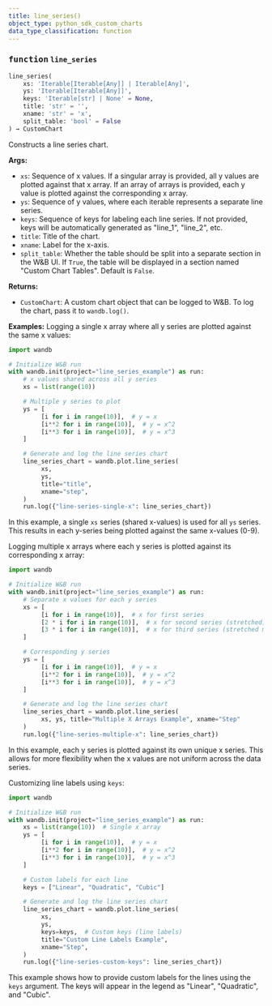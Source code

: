 ```yaml
---
title: line_series()
object_type: python_sdk_custom_charts
data_type_classification: function
---
```


<Card title="View the source code" href="https://github.com/wandb/wandb/blob/main/wandb/plot/line_series.py" icon="github"/>




### <kbd>function</kbd> `line_series`

```python
line_series(
    xs: 'Iterable[Iterable[Any]] | Iterable[Any]',
    ys: 'Iterable[Iterable[Any]]',
    keys: 'Iterable[str] | None' = None,
    title: 'str' = '',
    xname: 'str' = 'x',
    split_table: 'bool' = False
) → CustomChart
```

Constructs a line series chart. 



**Args:**
 
 - `xs`:  Sequence of x values. If a singular  array is provided, all y values are plotted against that x array. If  an array of arrays is provided, each y value is plotted against the  corresponding x array. 
 - `ys`:  Sequence of y values, where each iterable represents  a separate line series. 
 - `keys`:  Sequence of keys for labeling each line series. If  not provided, keys will be automatically generated as "line_1",  "line_2", etc. 
 - `title`:  Title of the chart. 
 - `xname`:  Label for the x-axis. 
 - `split_table`:  Whether the table should be split into a separate section  in the W&B UI. If `True`, the table will be displayed in a section named  "Custom Chart Tables". Default is `False`. 



**Returns:**
 
 - `CustomChart`:  A custom chart object that can be logged to W&B. To log the  chart, pass it to `wandb.log()`. 



**Examples:**
 Logging a single x array where all y series are plotted against the same x values: 

```python
import wandb

# Initialize W&B run
with wandb.init(project="line_series_example") as run:
    # x values shared across all y series
    xs = list(range(10))

    # Multiple y series to plot
    ys = [
         [i for i in range(10)],  # y = x
         [i**2 for i in range(10)],  # y = x^2
         [i**3 for i in range(10)],  # y = x^3
    ]

    # Generate and log the line series chart
    line_series_chart = wandb.plot.line_series(
         xs,
         ys,
         title="title",
         xname="step",
    )
    run.log({"line-series-single-x": line_series_chart})
``` 

In this example, a single `xs` series (shared x-values) is used for all `ys` series. This results in each y-series being plotted against the same x-values (0-9). 

Logging multiple x arrays where each y series is plotted against its corresponding x array: 

```python
import wandb

# Initialize W&B run
with wandb.init(project="line_series_example") as run:
    # Separate x values for each y series
    xs = [
         [i for i in range(10)],  # x for first series
         [2 * i for i in range(10)],  # x for second series (stretched)
         [3 * i for i in range(10)],  # x for third series (stretched more)
    ]

    # Corresponding y series
    ys = [
         [i for i in range(10)],  # y = x
         [i**2 for i in range(10)],  # y = x^2
         [i**3 for i in range(10)],  # y = x^3
    ]

    # Generate and log the line series chart
    line_series_chart = wandb.plot.line_series(
         xs, ys, title="Multiple X Arrays Example", xname="Step"
    )
    run.log({"line-series-multiple-x": line_series_chart})
``` 

In this example, each y series is plotted against its own unique x series. This allows for more flexibility when the x values are not uniform across the data series. 

Customizing line labels using `keys`: 

```python
import wandb

# Initialize W&B run
with wandb.init(project="line_series_example") as run:
    xs = list(range(10))  # Single x array
    ys = [
         [i for i in range(10)],  # y = x
         [i**2 for i in range(10)],  # y = x^2
         [i**3 for i in range(10)],  # y = x^3
    ]

    # Custom labels for each line
    keys = ["Linear", "Quadratic", "Cubic"]

    # Generate and log the line series chart
    line_series_chart = wandb.plot.line_series(
         xs,
         ys,
         keys=keys,  # Custom keys (line labels)
         title="Custom Line Labels Example",
         xname="Step",
    )
    run.log({"line-series-custom-keys": line_series_chart})
``` 

This example shows how to provide custom labels for the lines using the `keys` argument. The keys will appear in the legend as "Linear", "Quadratic", and "Cubic". 
